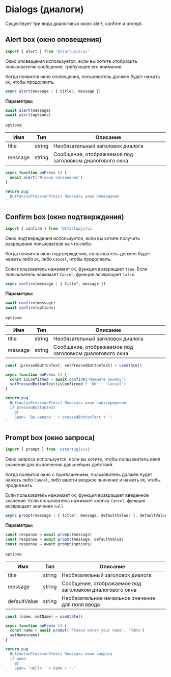 
# Dialogs (диалоги)

Существует три вида диалоговых окон: alert, confirm и prompt.

## Alert box (окно оповещения)

```js
import { alert } from '@startupjs/ui'
```

Окно оповещения используется, если вы хотите отобразить пользователю сообщение, требующее его внимания.

Когда появится окно оповещения, пользователь должен будет нажать `ОК`, чтобы продолжить.

```js
async alert(message | { title?, message })
```

**Параметры:**

```js
await alert(message)
await alert(options)
```

`options`:

| Имя     | Тип    | Описание                                                |
|---------|--------|---------------------------------------------------------|
| title   | string | Необязательный заголовок диалога                        |
| message | string | Сообщение, отображаемое под заголовком диалогового окна |

```jsx example
async function onPress () {
  await alert('Я окно оповещения')
}

return pug`
  Button(onPress=onPress) Показать окно оповещения
`
```

## Confirm box (окно подтверждения)

```js
import { confirm } from '@startupjs/ui'
```

Окно подтверждения используется, если вы хотите получить разрешение пользователя на что-либо.

Когда появится окно подтверждения, пользователь должен будет нажать либо `ОК`, либо `Cancel`, чтобы продолжить.

Если пользователь нажимает `ОК`, функция возвращает `true`. Если пользователь нажимает `Cancel`, функция возвращает `false`.

```js
async confirm(message | { title?, message })
```

**Параметры:**

```js
await confirm(message)
await confirm(options)
```

`options`:

| Имя     | Тип    | Описание                                                |
|---------|--------|---------------------------------------------------------|
| title   | string | Необязательный заголовок диалога                        |
| message | string | Сообщение, отображаемое под заголовком диалогового окна |

```jsx example
const [pressedButtonText, setPressedButtonText] = useState()

async function onPress () {
  const isConfirmed = await confirm('Нажмите кнопку')
  setPressedButtonText(isConfirmed ? 'OK' : 'Cancel')
}

return pug`
  Button(onPress=onPress) Показать окно подтверждения
  if pressedButtonText
    Br
    Span= 'Вы нажали ' + pressedButtonText + '!'
`
```

## Prompt box (окно запроса)

```js
import { prompt } from '@startupjs/ui'
```

Окно запроса используется, если вы хотите, чтобы пользователь ввел значения для выполнения дальнейших действий.

Когда появится окно с приглашением, пользователь должен будет нажать либо `Cancel`, либо ввести входное значение и нажать `OK`, чтобы продолжить.

Если пользователь нажимает `ОК`, функция возвращает введенное значение. Если пользователь нажимает кнопку `Cancel`, функция возвращает значение `null`.

```js
async prompt(message | { title?, message, defaultValue? }, defaultValue?)
```

**Параметры:**

```js
const response = await prompt(message)
const response = await propmt(message, defaultValue)
const response = await prompt(options)
```

`options`:

| Имя          | Тип    | Описание                                                |
|--------------|--------|---------------------------------------------------------|
| title        | string | Необязательный заголовок диалога                        |
| message      | string | Сообщение, отображаемое под заголовком диалогового окна |
| defaultValue | string | Необязательное начальное значение для поля ввода        |

```jsx example
const [name, setName] = useState()

async function onPress () {
  const name = await prompt('Please enter your name', 'Paha')
  setName(name)
}

return pug`
  Button(onPress=onPress) Показать окно запроса
  if name
    Br
    Span= 'Hello ' + name + '.'
`
```
